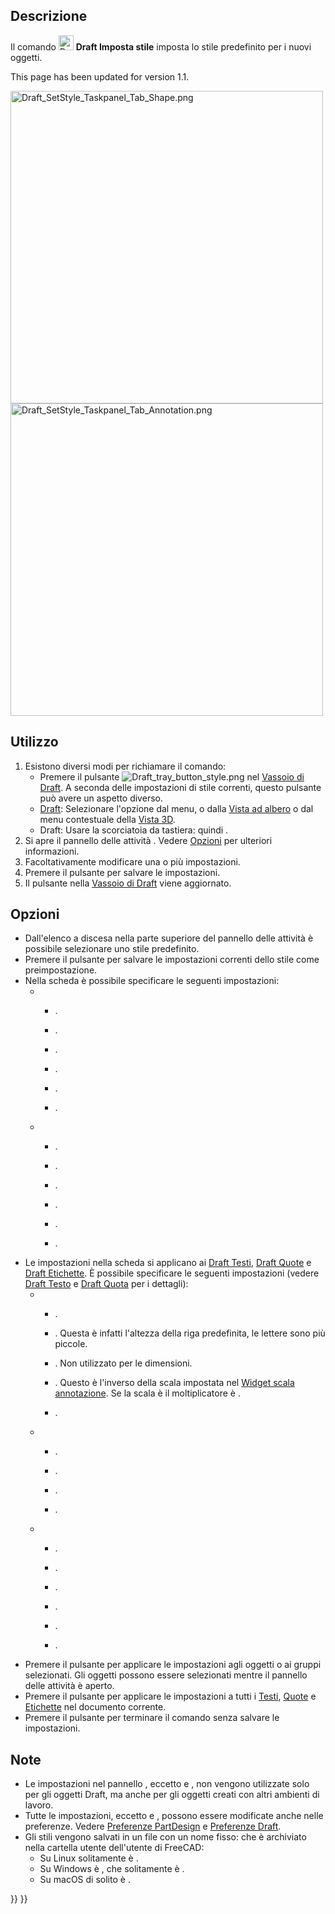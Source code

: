 <languages/>

{{Docnav/it
|[[Draft_SelectPlane/it|Seleziona Piano]]
|[[Draft_ToggleConstructionMode/it|Modalità Costruzione]]
|[[Draft_Workbench/it|Draft]]
|IconL=Draft_SelectPlane.svg
|IconR=Draft_ToggleConstructionMode.svg
|IconC=Workbench_Draft.svg
}}

{{GuiCommand/it
|Name=Draft SetStyle
|Name/it=Draft Imposta stile
|MenuLocation=Utilità → Imposta stile
|Workbenches=[[Draft_Workbench/it|Draft]], [[BIM_Workbench/it|BIM]]
|Shortcut=Draft: {{KEY|S}} {{KEY|S}}
|Version/it=0.19
|SeeAlso=[[Draft_AnnotationStyleEditor/it|Draft Stile delle annotazioni]], [[Draft_ApplyStyle/it|Draft Applica lo stile]]
}}

<span id="Description"></span>
==Descrizione==

Il comando [[Image:Draft_SetStyle.svg|24px]] '''Draft Imposta stile''' imposta lo stile predefinito per i nuovi oggetti.

This page has been updated for version 1.1.

[[Image:Draft_SetStyle_Taskpanel_Tab_Shape.png|x500px]] [[Image:Draft_SetStyle_Taskpanel_Tab_Annotation.png|x500px]]
{{Caption|Le due schede ({{Version/it|1.0}}) del pannello  azioni delle impostazioni di Stile}}

<span id="Usage"></span>
==Utilizzo==

# Esistono diversi modi per richiamare il comando:
#* Premere il pulsante [[Image:Draft_tray_button_style.png]] nel [[Draft_Tray/it|Vassoio di Draft]]. A seconda delle impostazioni di stile correnti, questo pulsante può avere un aspetto diverso.
#* [[Draft_Workbench/it|Draft]]:  Selezionare l'opzione {{MenuCommand|Utilità → [[Image:Draft_SetStyle.svg|16px]] Imposta lo stile}} dal menu, o dalla [[Tree_view/it|Vista ad albero]] o dal menu contestuale della [[3D_view/it|Vista 3D]].
#* Draft: Usare la scorciatoia da tastiera: {{KEY|S}} quindi {{KEY|S}}.
# Si apre il pannello delle attività {{MenuCommand|Impostazioni dello stile}}. Vedere [[#Opzioni|Opzioni]] per ulteriori informazioni.
# Facoltativamente modificare una o più impostazioni.
# Premere il pulsante {{Button|OK}} per salvare le impostazioni.
# Il pulsante nella [[Draft_Tray|Vassoio di Draft]] viene aggiornato.

<span id="Options"></span>
==Opzioni==

<div class="mw-translate-fuzzy">
* Dall'elenco a discesa nella parte superiore del pannello delle attività è possibile selezionare uno stile predefinito.
* Premere il pulsante {{Button|[[Image:Document-save.svg|16px]]}} per salvare le impostazioni correnti dello stile come preimpostazione.
* Nella scheda {{MenuCommand|Forma}} è possibile specificare le seguenti impostazioni:
** {{MenuCommand|Aspetto della forma}}
*** {{MenuCommand|Colore forma}}.
*** {{MenuCommand|Colore ambiente della forma}}. {{Version/it|1.0}}
*** {{MenuCommand|Colore emissione della forma}}. {{Version/it|1.0}}
*** {{MenuCommand|Colore speculare della forma}}. {{Version/it|1.0}}
*** {{MenuCommand|Trasparenza della forma}}.
*** {{MenuCommand|Lucentezza della forma}}. {{Version/it|1.0}}
** {{MenuCommand|Altro}}
*** {{MenuCommand|Colore della linea}}.
*** {{MenuCommand|Spessore linea}}.
*** {{MenuCommand|Colore punto}}. {{Version/it|1.0}}
*** {{MenuCommand|Dimensione punto}}. {{Version/it|1.0}}
*** {{MenuCommand|Stile di disegno}}.
*** {{MenuCommand|Modalità visualizzazione}}.
* Le impostazioni nella scheda {{MenuCommand|Annotazione}} si applicano ai [[Draft_Text/it|Draft Testi]], [[Draft_Dimension/it|Draft Quote]] e [[Draft_Label/it|Draft Etichette]]. È possibile specificare le seguenti impostazioni (vedere [[Draft_Text/it#Vista|Draft Testo]] e [[Draft_Dimension/it#Vista|Draft Quota]] per i dettagli):
** {{MenuCommand|Testi}}
*** {{MenuCommand|Tipo di carattere}}.
*** {{MenuCommand|Dimensione del carattere}}. Questa è infatti l'altezza della riga predefinita, le lettere sono più piccole.
*** {{MenuCommand|Fattore di spaziatura linea}}. Non utilizzato per le dimensioni.
*** {{MenuCommand|Moltiplicatore di scala}}. Questo è l'inverso della scala impostata nel [[Draft_annotation_scale_widget/it|Widget scala annotazione]]. Se la scala è {{value|1:100}} il moltiplicatore è {{Value|100}}. {{Version/it|1.0}}
*** {{MenuCommand|Colore testo}}.
** {{MenuCommand|Linee e frecce}}
*** {{MenuCommand|Spessore linea}}. {{Version/it|1.0}}
*** {{MenuCommand|Tipo di freccia}}.
*** {{MenuCommand|Dimensione freccia}}.
*** {{MenuCommand|Colore linea e freccia}}. {{Version/it|1.0}}
** {{MenuCommand|Quote}}
*** {{MenuCommand|Mostra unità di misura}}.
*** {{MenuCommand|Sostituzione unità}}.
*** {{MenuCommand|Estensione della linea di misura}}. {{Version/it|0.21}}
*** {{MenuCommand|Lunghezza della linea di riferimento}}. {{Version/it|0.21}}
*** {{MenuCommand|Estensione della linea di riferimento}}. {{Version/it|0.21}}
*** {{MenuCommand|Spaziatura del testo}}.
* Premere il pulsante {{Button|[[Image:Draft_SetStyle.svg|16px]] Selezionato}} per applicare le impostazioni agli oggetti o ai gruppi selezionati. Gli oggetti possono essere selezionati mentre il pannello delle attività è aperto.
* Premere il pulsante {{Button|[[Image:Draft_Text.svg|16px]] Annotazioni}} per applicare le impostazioni a tutti i [[Draft_Text/it|Testi]], [[Draft_Dimension|Quote]] e [[Draft_Label|  Etichette]] nel documento corrente. {{Version/it|0.21}}
* Premere il pulsante {{Button|Annulla}} per terminare il comando senza salvare le impostazioni.
</div>

<span id="Notes"></span>
==Note==

* Le impostazioni nel pannello {{MenuCommand|Forma}}, eccetto {{MenuCommand|Stile disegno}} e {{MenuCommand|Modalità di visualizzazione}}, non vengono utilizzate solo per gli oggetti Draft, ma anche per gli oggetti creati con altri ambienti di lavoro.
* Tutte le impostazioni, eccetto {{MenuCommand|Stile di disegno}} e {{MenuCommand|Modalità di visualizzazione}}, possono essere modificate anche nelle preferenze. Vedere [[PartDesign_Preferences/it#Shape_appearance|Preferenze PartDesign]] e [[Draft_Preferences/it#Testi_e_quotature|Preferenze Draft]].
* Gli stili vengono salvati in un file con un nome fisso: {{FileName|StylePresets.json}} che è archiviato nella cartella utente {{FileName|Draft}} dell'utente di FreeCAD:
** Su Linux solitamente è {{FileName|/home/<nomeutente>/.local/share/FreeCAD/Draft/}}.
** Su Windows è {{FileName|%APPDATA%\FreeCAD\Draft\}}, che solitamente è {{FileName|C:\Users\<nomeutente>\Appdata\Roaming\FreeCAD\Draft\}}.
** Su macOS di solito è {{FileName|/Users/<username>/Library/Preferences/FreeCAD/Draft/}}.


{{Docnav/it
|[[Draft_SelectPlane/it|Seleziona Piano]]
|[[Draft_ToggleConstructionMode/it|Modalità Costruzione]]
|[[Draft_Workbench/it|Draft]]
|IconL=Draft_SelectPlane.svg
|IconR=Draft_ToggleConstructionMode.svg
|IconC=Workbench_Draft.svg
}}

{{Draft Tools navi{{#translation:}}}}
{{Userdocnavi{{#translation:}}}}